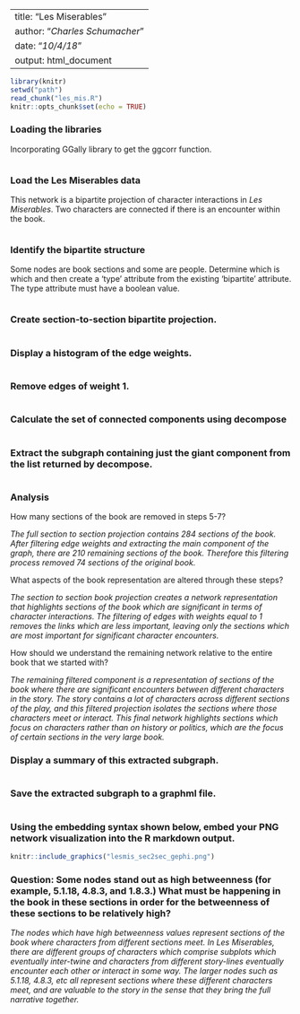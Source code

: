  ---
 title: "Les Miserables"
 author: "_Charles Schumacher_"
 date: "_10/4/18_"
 output: html_document
---

```{r}
library(knitr)
setwd("path")
read_chunk("les_mis.R")
knitr::opts_chunk$set(echo = TRUE)
```

### Loading the libraries
Incorporating GGally library to get the ggcorr function.
  
```{r C1, results="hide", warning=FALSE, message=FALSE}
```


### Load the Les Miserables data 
This network is a bipartite projection of character interactions in _Les Miserables_. Two characters are connected if there is an encounter within the book. 

```{r C2}
```


### Identify the bipartite structure 

Some nodes are book sections and some are people. Determine which is which and then create a 'type' attribute from the existing 'bipartite' attribute. The type attribute must have a boolean value.

```{r C3}
```


### Create section-to-section bipartite projection.

```{r C4}

```


### Display a histogram of the edge weights. 

```{r C5}

```


### Remove edges of weight 1. 

```{r C6}
```


### Calculate the set of connected components using decompose

```{r C7}

```


### Extract the subgraph containing just the giant component from the list returned by decompose.

```{r C8}

```


### Analysis 
How many sections of the book are removed in steps 5-7?

_The full section to section projection contains 284 sections of the book. After filtering edge weights and extracting the main component of the graph, there are 210 remaining sections of the book. Therefore this filtering process removed 74 sections of the original book._

What aspects of the book representation are altered through these steps?

_The section to section book projection creates a network representation that highlights sections of the book which are significant in terms of character interactions. The filtering of edges with weights equal to 1 removes the links which are less important, leaving only the sections which are most important for significant character encounters._

How should we understand the remaining network relative to the entire book that we started with?

_The remaining filtered component is a representation of sections of the book where there are significant encounters between different characters in the story. The story contains a lot of characters across different sections of the play, and this filtered projection isolates the sections where those characters meet or interact. This final network highlights sections which focus on characters rather than on history or politics, which are the focus of certain sections in the very large book._


### Display a summary of this extracted subgraph. 

```{r C9}

```


### Save the extracted subgraph to a graphml file.

```{r c10}

```


### Using the embedding syntax shown below, embed your PNG network visualization into the R markdown output. 

```{r}
knitr::include_graphics("lesmis_sec2sec_gephi.png")
```


### Question: Some nodes stand out as high betweenness (for example, 5.1.18, 4.8.3, and 1.8.3.)  What must be happening in the book in these sections in order for the betweenness of these sections to be relatively high? 

_The nodes which have high betweenness values represent sections of the book where characters from different sections meet. In Les Miserables, there are different groups of characters which comprise subplots which eventually inter-twine and characters from different story-lines eventually encounter each other or interact in some way. The larger nodes such as 5.1.18, 4.8.3, etc all represent sections where these different characters meet, and are valuable to the story in the sense that they bring the full narrative together._